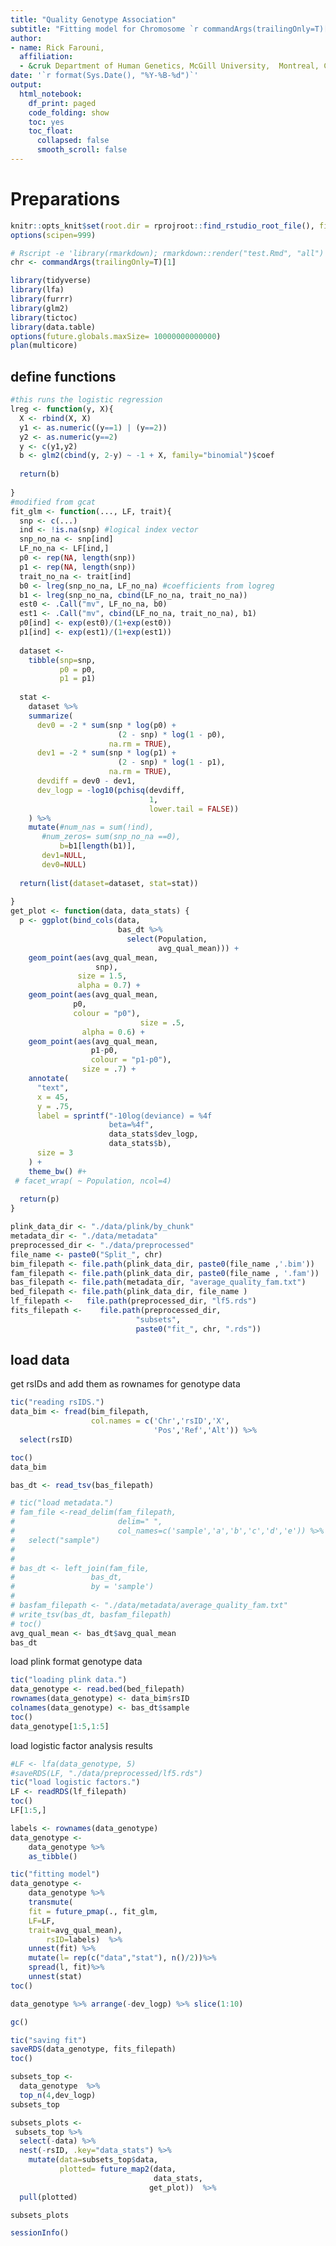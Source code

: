 ```yaml
---
title: "Quality Genotype Association"
subtitle: "Fitting model for Chromosome `r commandArgs(trailingOnly=T)[1]`"
author: 
- name: Rick Farouni, 
  affiliation:
  - &cruk Department of Human Genetics, McGill University,  Montreal, Canada
date: '`r format(Sys.Date(), "%Y-%B-%d")`'
output:
  html_notebook:
    df_print: paged
    code_folding: show
    toc: yes
    toc_float: 
      collapsed: false
      smooth_scroll: false
---
```

  
# Preparations
  
```r
knitr::opts_knit$set(root.dir = rprojroot::find_rstudio_root_file(), fig.width=16)
options(scipen=999)

# Rscript -e 'library(rmarkdown); rmarkdown::render("test.Rmd", "all")'  "22_10000" 
chr <- commandArgs(trailingOnly=T)[1]
```

```r
library(tidyverse)
library(lfa)
library(furrr)
library(glm2)
library(tictoc)
library(data.table)
options(future.globals.maxSize= 10000000000000)
plan(multicore)
```

## define functions

```r
#this runs the logistic regression
lreg <- function(y, X){
  X <- rbind(X, X)
  y1 <- as.numeric((y==1) | (y==2))
  y2 <- as.numeric(y==2)
  y <- c(y1,y2)
  b <- glm2(cbind(y, 2-y) ~ -1 + X, family="binomial")$coef
  
  return(b)
  
}
#modified from gcat
fit_glm <- function(..., LF, trait){
  snp <- c(...)
  ind <- !is.na(snp) #logical index vector
  snp_no_na <- snp[ind]
  LF_no_na <- LF[ind,]
  p0 <- rep(NA, length(snp))
  p1 <- rep(NA, length(snp))
  trait_no_na <- trait[ind]
  b0 <- lreg(snp_no_na, LF_no_na) #coefficients from logreg 
  b1 <- lreg(snp_no_na, cbind(LF_no_na, trait_no_na))
  est0 <- .Call("mv", LF_no_na, b0)
  est1 <- .Call("mv", cbind(LF_no_na, trait_no_na), b1)
  p0[ind] <- exp(est0)/(1+exp(est0))
  p1[ind] <- exp(est1)/(1+exp(est1))
  
  dataset <-
    tibble(snp=snp,
           p0 = p0,
           p1 = p1)
  
  stat <-
    dataset %>%
    summarize(
      dev0 = -2 * sum(snp * log(p0) +
                        (2 - snp) * log(1 - p0),
                      na.rm = TRUE),
      dev1 = -2 * sum(snp * log(p1) +
                        (2 - snp) * log(1 - p1),
                      na.rm = TRUE),
      devdiff = dev0 - dev1,
      dev_logp = -log10(pchisq(devdiff,
                               1,
                               lower.tail = FALSE))
    ) %>% 
    mutate(#num_nas = sum(!ind),
	   #num_zeros= sum(snp_no_na ==0),
           b=b1[length(b1)],
	   dev1=NULL,
	   dev0=NULL)
  
  return(list(dataset=dataset, stat=stat))
         
}
get_plot <- function(data, data_stats) {
  p <- ggplot(bind_cols(data,
                        bas_dt %>%
                          select(Population,
                                 avg_qual_mean))) +
    geom_point(aes(avg_qual_mean,
                   snp),
               size = 1.5,
               alpha = 0.7) +
    geom_point(aes(avg_qual_mean,
              p0,
              colour = "p0"),
                             size = .5,
                alpha = 0.6) +
    geom_point(aes(avg_qual_mean,
                  p1-p0,
                  colour = "p1-p0"),
                size = .7) + 
    annotate(
      "text",
      x = 45,
      y = .75,
      label = sprintf("-10log(deviance) = %4f 
                      beta=%4f",
                      data_stats$dev_logp,
                      data_stats$b),
      size = 3
    ) +
    theme_bw() #+
 # facet_wrap( ~ Population, ncol=4)
  
  return(p)
}
```

```r
plink_data_dir <- "./data/plink/by_chunk"
metadata_dir <- "./data/metadata"
preprocessed_dir <- "./data/preprocessed"
file_name <- paste0("Split_", chr)
bim_filepath <- file.path(plink_data_dir, paste0(file_name ,'.bim'))
fam_filepath <- file.path(plink_data_dir, paste0(file_name , '.fam'))
bas_filepath <- file.path(metadata_dir, "average_quality_fam.txt")
bed_filepath <- file.path(plink_data_dir, file_name )
lf_filepath <-   file.path(preprocessed_dir, "lf5.rds")  
fits_filepath <- 	file.path(preprocessed_dir, 
                            "subsets",
                            paste0("fit_", chr, ".rds"))
```



## load data

get rsIDs and add them as rownames for genotype data
```r
tic("reading rsIDS.")
data_bim <- fread(bim_filepath, 
                  col.names = c('Chr','rsID','X',
                                'Pos','Ref','Alt')) %>%
  select(rsID)

toc()
data_bim
```


```r
bas_dt <- read_tsv(bas_filepath)

# tic("load metadata.")
# fam_file <-read_delim(fam_filepath, 
#                       delim=" ", 
#                       col_names=c('sample','a','b','c','d','e')) %>%
#   select("sample")
#                  
# 
# bas_dt <- left_join(fam_file, 
#                 bas_dt,
#                 by = 'sample') 
# 
# basfam_filepath <- "./data/metadata/average_quality_fam.txt"
# write_tsv(bas_dt, basfam_filepath)
# toc()
avg_qual_mean <- bas_dt$avg_qual_mean
bas_dt
```


load plink format genotype data
```r
tic("loading plink data.")
data_genotype <- read.bed(bed_filepath)
rownames(data_genotype) <- data_bim$rsID
colnames(data_genotype) <- bas_dt$sample
toc()
data_genotype[1:5,1:5]
```



load logistic factor analysis results
```r
#LF <- lfa(data_genotype, 5)
#saveRDS(LF, "./data/preprocessed/lf5.rds")
tic("load logistic factors.")
LF <- readRDS(lf_filepath)
toc()
LF[1:5,]
```


```r
labels <- rownames(data_genotype)
data_genotype <- 
	data_genotype %>%
	as_tibble()

tic("fitting model")
data_genotype <- 
	data_genotype %>%
	transmute(
	fit = future_pmap(., fit_glm,
	LF=LF, 
	trait=avg_qual_mean),
		rsID=labels)  %>%
	unnest(fit) %>%
	mutate(l= rep(c("data","stat"), n()/2))%>%
	spread(l, fit)%>%
	unnest(stat)
toc()
```



```r
data_genotype %>% arrange(-dev_logp) %>% slice(1:10)
```

```r
gc()
```

```r
tic("saving fit")
saveRDS(data_genotype, fits_filepath)
toc()
```



```r
subsets_top <-  
  data_genotype  %>%
  top_n(4,dev_logp) 
subsets_top
```


```r
subsets_plots <-
 subsets_top %>%
  select(-data) %>%
  nest(-rsID, .key="data_stats") %>%
    mutate(data=subsets_top$data,
           plotted= future_map2(data,
                                data_stats,
                               get_plot))  %>%
  pull(plotted)
```

```r
subsets_plots
```

```r
sessionInfo()
```



